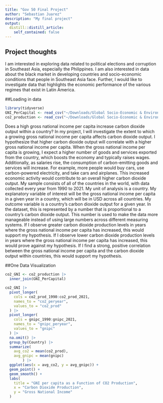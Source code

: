 ```yaml
---
title: "Gov 50 Final Project"
author: "Sebastian Juarez"
description: "My final project"
output:
  distill::distill_article:
    self_contained: false
---
```




## Project thoughts

I am interested in exploring data related to political elections and corruption in Southeast Asia, especially the Philippines. I am also interested in data about the black market in developing countries and socio-economic conditions that people in Southeast Asia face. Further, I would like to investigate data that highlights the economic performance of the various regimes that exist in Latin America.


##Loading in data

```r
library(tidyverse)
GNI_PerCapital <- read_csv("~/Downloads/Global Socio-Economic & Environmental Indicators/gross_national_income_per_capital.csv")
co2_production <- read_csv("~/Downloads/Global Socio-Economic & Environmental Indicators/co2_production.csv")
```

Does a high gross national income per capita increase carbon dioxide output within a country? In my project, I will investigate the extent to which a growing gross national income per capita affects carbon dioxide output. I hypothesize that higher carbon dioxide output will correlate with a higher gross national income per capita. When the gross national income per capita is growing, I expect a higher number of goods and services exported from the country, which boosts the economy and typically raises wages. Additionally, as salaries rise, the consumption of carbon-emitting goods and services will increase. For example, more people would buy cars, use carbon-powered electricity, and take cars and airplanes. This increased economic activity would contribute to an overall higher carbon dioxide output. My sample consists of all of the countries in the world, with data collected every year from 1990 to 2021. My unit of analysis is a country. My explanatory variable of interest will be the gross national income per capita in a given year in a country, which will be in USD across all countries. My outcome variable is a country's carbon dioxide output for a given year. In the dataset, this is represented by a number that is proportional to a country’s carbon dioxide output. This number is used to make the data more manageable instead of using large numbers across different measuring systems. If I observe greater carbon dioxide production levels in years where the gross national income per capita has increased, this would support my hypothesis. If I observe lower carbon dioxide production levels in years where the gross national income per capita has increased, this would prove against my hypothesis. If I find a strong, positive correlation between the gross national income per capita and the carbon dioxide output within countries, this would support my hypothesis. 

##One Data Visualization

```r
co2_GNI <- co2_production |>
  inner_join(GNI_PerCapital)

co2_GNI |>
  pivot_longer(
    cols = co2_prod_1990:co2_prod_2021,
    names_to = "co2_peryear",
    values_to = "co2_prod"
  ) |>
  pivot_longer(
    cols = gnipc_1990:gnipc_2021,
    names_to = "gnipc_peryear",
    values_to = "gnipc"
  ) |>
  na.omit() |>
  group_by(Country) |>
  summarize(
    avg_co2 = mean(co2_prod),
    avg_gnipc = mean(gnipc)
        ) |>
  ggplot(aes(x = avg_co2, y = avg_gnipc)) +
  geom_point() +
  geom_smooth() +
  labs(
    title = "GNI per capita as a Function of CO2 Production",
    x = "Carbon Dioxide Production",
    y = "Gross National Income"
  )
  

```


